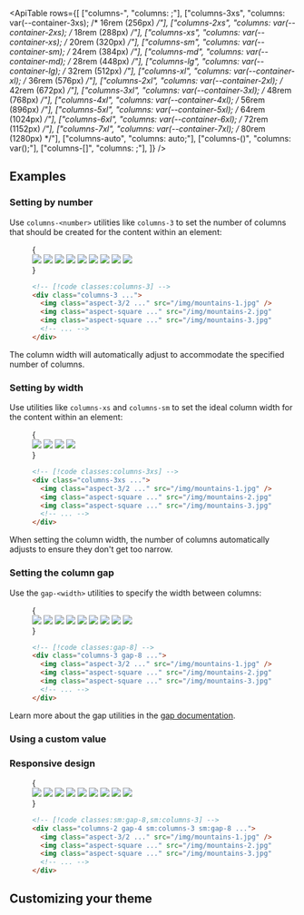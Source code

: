 

<ApiTable
  rows={[
    ["columns-<number>", "columns: <number>;"],
    ["columns-3xs", "columns: var(--container-3xs); /* 16rem (256px) */"],
    ["columns-2xs", "columns: var(--container-2xs); /* 18rem (288px) */"],
    ["columns-xs", "columns: var(--container-xs); /* 20rem (320px) */"],
    ["columns-sm", "columns: var(--container-sm); /* 24rem (384px) */"],
    ["columns-md", "columns: var(--container-md); /* 28rem (448px) */"],
    ["columns-lg", "columns: var(--container-lg); /* 32rem (512px) */"],
    ["columns-xl", "columns: var(--container-xl); /* 36rem (576px) */"],
    ["columns-2xl", "columns: var(--container-2xl); /* 42rem (672px) */"],
    ["columns-3xl", "columns: var(--container-3xl); /* 48rem (768px) */"],
    ["columns-4xl", "columns: var(--container-4xl); /* 56rem (896px) */"],
    ["columns-5xl", "columns: var(--container-5xl); /* 64rem (1024px) */"],
    ["columns-6xl", "columns: var(--container-6xl); /* 72rem (1152px) */"],
    ["columns-7xl", "columns: var(--container-7xl); /* 80rem (1280px) */"],
    ["columns-auto", "columns: auto;"],
    ["columns-(<custom-property>)", "columns: var(<custom-property>);"],
    ["columns-[<value>]", "columns: <value>;"],
  ]}
/>

## Examples

### Setting by number

Use `columns-<number>` utilities like `columns-3` to set the number of columns that should be created for the content within an element:

<Figure>

<Example>
  {
    <div className="@container relative">
      <div className="absolute inset-0 -top-8 -bottom-8 grid grid-cols-3 gap-[5cqw]">
        <Stripes border="x" />
        <Stripes border="x" />
        <Stripes border="x" />
      </div>
      <div className="relative -mb-[5cqw] columns-3 gap-[5cqw] *:mb-[5cqw]">
        <img
          className="aspect-3/2 rounded-lg bg-black/5 object-cover outline -outline-offset-1 outline-black/10 dark:outline-0"
          src="https://images.unsplash.com/photo-1454496522488-7a8e488e8606?ixlib=rb-1.2.1&ixid=MnwxMjA3fDB8MHxwaG90by1wYWdlfHx8fGVufDB8fHx8&auto=format&fit=crop&w=2952&q=80"
        />
        <img
          className="aspect-square rounded-lg bg-black/5 object-cover outline -outline-offset-1 outline-black/10 dark:outline-0"
          src="https://images.unsplash.com/photo-1434394354979-a235cd36269d?ixlib=rb-1.2.1&ixid=MnwxMjA3fDB8MHxwaG90by1wYWdlfHx8fGVufDB8fHx8&auto=format&fit=crop&w=2902&q=80"
        />
        <img
          className="aspect-square rounded-lg bg-black/5 object-cover outline -outline-offset-1 outline-black/10 dark:outline-0"
          src="https://images.unsplash.com/photo-1491904768633-2b7e3e7fede5?ixlib=rb-1.2.1&ixid=MnwxMjA3fDB8MHxwaG90by1wYWdlfHx8fGVufDB8fHx8&auto=format&fit=crop&w=3131&q=80"
        />
        <img
          className="aspect-square rounded-lg bg-black/5 object-cover outline -outline-offset-1 outline-black/10 dark:outline-0"
          src="https://images.unsplash.com/photo-1463288889890-a56b2853c40f?ixlib=rb-1.2.1&ixid=MnwxMjA3fDB8MHxwaG90by1wYWdlfHx8fGVufDB8fHx8&auto=format&fit=crop&w=3132&q=80"
        />
        <img
          className="aspect-3/2 rounded-lg bg-black/5 object-cover outline -outline-offset-1 outline-black/10 dark:outline-0"
          src="https://images.unsplash.com/photo-1611605645802-c21be743c321?ixlib=rb-1.2.1&ixid=MnwxMjA3fDB8MHxwaG90by1wYWdlfHx8fGVufDB8fHx8&auto=format&fit=crop&w=2940&q=80"
        />
        <img
          className="aspect-square rounded-lg bg-black/5 object-cover outline -outline-offset-1 outline-black/10 dark:outline-0"
          src="https://images.unsplash.com/photo-1498603993951-8a027a8a8f84?ixlib=rb-1.2.1&ixid=MnwxMjA3fDB8MHxwaG90by1wYWdlfHx8fGVufDB8fHx8&auto=format&fit=crop&w=2936&q=80"
        />
        <img
          className="aspect-square rounded-lg bg-black/5 object-cover outline -outline-offset-1 outline-black/10 dark:outline-0"
          src="https://images.unsplash.com/photo-1526400473556-aac12354f3db?ixlib=rb-1.2.1&ixid=MnwxMjA3fDB8MHxwaG90by1wYWdlfHx8fGVufDB8fHx8&auto=format&fit=crop&w=2940&q=80"
        />
        <img
          className="aspect-square rounded-lg bg-black/5 object-cover outline -outline-offset-1 outline-black/10 dark:outline-0"
          src="https://images.unsplash.com/photo-1617369120004-4fc70312c5e6?ixlib=rb-1.2.1&ixid=MnwxMjA3fDB8MHxwaG90by1wYWdlfHx8fGVufDB8fHx8&auto=format&fit=crop&w=1587&q=80"
        />
        <img
          className="aspect-3/2 rounded-lg bg-black/5 object-cover outline -outline-offset-1 outline-black/10 dark:outline-0"
          src="https://images.unsplash.com/photo-1518892096458-a169843d7f7f?ixlib=rb-1.2.1&ixid=MnwxMjA3fDB8MHxwaG90by1wYWdlfHx8fGVufDB8fHx8&auto=format&fit=crop&w=2940&q=80"
        />
      </div>
    </div>
  }
</Example>

```html
<!-- [!code classes:columns-3] -->
<div class="columns-3 ...">
  <img class="aspect-3/2 ..." src="/img/mountains-1.jpg" />
  <img class="aspect-square ..." src="/img/mountains-2.jpg" />
  <img class="aspect-square ..." src="/img/mountains-3.jpg" />
  <!-- ... -->
</div>
```

</Figure>

The column width will automatically adjust to accommodate the specified number of columns.

### Setting by width

Use utilities like `columns-xs` and `columns-sm` to set the ideal column width for the content within an element:

<Figure desktopHint="Resize the example to see the expected behavior">

<Example resizable>
  {
    <div className="@container relative">
      <div className="absolute inset-0 -top-8 -bottom-8 grid grid-cols-1 gap-8 @[34rem]:grid-cols-2">
        <Stripes border="x" />
        <Stripes border="x" />
        <Stripes border="x" className="@[34rem]:hidden" />
      </div>
      <div className="relative -mb-4 columns-3xs gap-4 *:mb-4 @sm:-mb-8 @sm:gap-8 @sm:*:mb-8">
        <img
          className="aspect-3/2 w-full rounded-lg bg-black/5 object-cover outline -outline-offset-1 outline-black/10 dark:outline-0"
          src="https://images.unsplash.com/photo-1454496522488-7a8e488e8606?ixlib=rb-1.2.1&ixid=MnwxMjA3fDB8MHxwaG90by1wYWdlfHx8fGVufDB8fHx8&auto=format&fit=crop&w=2952&q=80"
        />
        <img
          className="aspect-square w-full rounded-lg bg-black/5 object-cover outline -outline-offset-1 outline-black/10 dark:outline-0"
          src="https://images.unsplash.com/photo-1434394354979-a235cd36269d?ixlib=rb-1.2.1&ixid=MnwxMjA3fDB8MHxwaG90by1wYWdlfHx8fGVufDB8fHx8&auto=format&fit=crop&w=2902&q=80"
        />
        <img
          className="aspect-square w-full rounded-lg bg-black/5 object-cover outline -outline-offset-1 outline-black/10 dark:outline-0"
          src="https://images.unsplash.com/photo-1491904768633-2b7e3e7fede5?ixlib=rb-1.2.1&ixid=MnwxMjA3fDB8MHxwaG90by1wYWdlfHx8fGVufDB8fHx8&auto=format&fit=crop&w=3131&q=80"
        />
        <img
          className="aspect-3/2 w-full rounded-lg bg-black/5 object-cover outline -outline-offset-1 outline-black/10 dark:outline-0"
          src="https://images.unsplash.com/photo-1463288889890-a56b2853c40f?ixlib=rb-1.2.1&ixid=MnwxMjA3fDB8MHxwaG90by1wYWdlfHx8fGVufDB8fHx8&auto=format&fit=crop&w=3132&q=80"
        />
      </div>
    </div>
  }
</Example>

```html
<!-- [!code classes:columns-3xs] -->
<div class="columns-3xs ...">
  <img class="aspect-3/2 ..." src="/img/mountains-1.jpg" />
  <img class="aspect-square ..." src="/img/mountains-2.jpg" />
  <img class="aspect-square ..." src="/img/mountains-3.jpg" />
  <!-- ... -->
</div>
```

</Figure>

When setting the column width, the number of columns automatically adjusts to ensure they don't get too narrow.

### Setting the column gap

Use the `gap-<width>` utilities to specify the width between columns:

<Figure>

<Example>
  {
    <div className="@container relative">
      <div className="absolute inset-0 -top-8 -bottom-8 grid grid-cols-[1fr_2rem_1fr_2rem_1fr]">
        <div />
        <Stripes border="x" />
        <div />
        <Stripes border="x" />
        <div />
      </div>
      <div className="relative -mb-8 columns-3 gap-8 *:mb-8">
        <img
          className="aspect-3/2 rounded-lg bg-black/5 object-cover outline -outline-offset-1 outline-black/10 dark:outline-0"
          src="https://images.unsplash.com/photo-1454496522488-7a8e488e8606?ixlib=rb-1.2.1&ixid=MnwxMjA3fDB8MHxwaG90by1wYWdlfHx8fGVufDB8fHx8&auto=format&fit=crop&w=2952&q=80"
        />
        <img
          className="aspect-square rounded-lg bg-black/5 object-cover outline -outline-offset-1 outline-black/10 dark:outline-0"
          src="https://images.unsplash.com/photo-1434394354979-a235cd36269d?ixlib=rb-1.2.1&ixid=MnwxMjA3fDB8MHxwaG90by1wYWdlfHx8fGVufDB8fHx8&auto=format&fit=crop&w=2902&q=80"
        />
        <img
          className="aspect-square rounded-lg bg-black/5 object-cover outline -outline-offset-1 outline-black/10 dark:outline-0"
          src="https://images.unsplash.com/photo-1491904768633-2b7e3e7fede5?ixlib=rb-1.2.1&ixid=MnwxMjA3fDB8MHxwaG90by1wYWdlfHx8fGVufDB8fHx8&auto=format&fit=crop&w=3131&q=80"
        />
        <img
          className="aspect-square rounded-lg bg-black/5 object-cover outline -outline-offset-1 outline-black/10 dark:outline-0"
          src="https://images.unsplash.com/photo-1463288889890-a56b2853c40f?ixlib=rb-1.2.1&ixid=MnwxMjA3fDB8MHxwaG90by1wYWdlfHx8fGVufDB8fHx8&auto=format&fit=crop&w=3132&q=80"
        />
        <img
          className="aspect-3/2 rounded-lg bg-black/5 object-cover outline -outline-offset-1 outline-black/10 dark:outline-0"
          src="https://images.unsplash.com/photo-1611605645802-c21be743c321?ixlib=rb-1.2.1&ixid=MnwxMjA3fDB8MHxwaG90by1wYWdlfHx8fGVufDB8fHx8&auto=format&fit=crop&w=2940&q=80"
        />
        <img
          className="aspect-square rounded-lg bg-black/5 object-cover outline -outline-offset-1 outline-black/10 dark:outline-0"
          src="https://images.unsplash.com/photo-1498603993951-8a027a8a8f84?ixlib=rb-1.2.1&ixid=MnwxMjA3fDB8MHxwaG90by1wYWdlfHx8fGVufDB8fHx8&auto=format&fit=crop&w=2936&q=80"
        />
        <img
          className="aspect-square rounded-lg bg-black/5 object-cover outline -outline-offset-1 outline-black/10 dark:outline-0"
          src="https://images.unsplash.com/photo-1526400473556-aac12354f3db?ixlib=rb-1.2.1&ixid=MnwxMjA3fDB8MHxwaG90by1wYWdlfHx8fGVufDB8fHx8&auto=format&fit=crop&w=2940&q=80"
        />
        <img
          className="aspect-square rounded-lg bg-black/5 object-cover outline -outline-offset-1 outline-black/10 dark:outline-0"
          src="https://images.unsplash.com/photo-1617369120004-4fc70312c5e6?ixlib=rb-1.2.1&ixid=MnwxMjA3fDB8MHxwaG90by1wYWdlfHx8fGVufDB8fHx8&auto=format&fit=crop&w=1587&q=80"
        />
        <img
          className="aspect-3/2 rounded-lg bg-black/5 object-cover outline -outline-offset-1 outline-black/10 dark:outline-0"
          src="https://images.unsplash.com/photo-1518892096458-a169843d7f7f?ixlib=rb-1.2.1&ixid=MnwxMjA3fDB8MHxwaG90by1wYWdlfHx8fGVufDB8fHx8&auto=format&fit=crop&w=2940&q=80"
        />
      </div>
    </div>
  }
</Example>

```html
<!-- [!code classes:gap-8] -->
<div class="columns-3 gap-8 ...">
  <img class="aspect-3/2 ..." src="/img/mountains-1.jpg" />
  <img class="aspect-square ..." src="/img/mountains-2.jpg" />
  <img class="aspect-square ..." src="/img/mountains-3.jpg" />
  <!-- ... -->
</div>
```

</Figure>

Learn more about the gap utilities in the [gap documentation](/docs/gap).

### Using a custom value

<UsingACustomValue utility="columns" value="30vw" />

### Responsive design

<ResponsiveDesign property="columns" breakpoint="sm" featuredClass="aspect-square">

<Figure desktopHint="Resize the example to see the expected behavior">

<Example resizable>
  {
    <div className="@container relative">
      <div className="absolute inset-0 -top-8 -bottom-8 grid grid-cols-2 gap-4 @sm:grid-cols-3 @sm:gap-8">
        <Stripes border="x" />
        <Stripes border="x" />
        <Stripes border="x" className="@max-sm:hidden" />
      </div>
      <div className="relative columns-2 gap-4 *:mb-4 @sm:-mb-8 @sm:columns-3 @sm:gap-8 @sm:*:mb-8">
        <img
          className="aspect-3/2 rounded-lg bg-black/5 object-cover outline -outline-offset-1 outline-black/10 dark:outline-0"
          src="https://images.unsplash.com/photo-1454496522488-7a8e488e8606?ixlib=rb-1.2.1&ixid=MnwxMjA3fDB8MHxwaG90by1wYWdlfHx8fGVufDB8fHx8&auto=format&fit=crop&w=2952&q=80"
        />
        <img
          className="aspect-square rounded-lg bg-black/5 object-cover outline -outline-offset-1 outline-black/10 dark:outline-0"
          src="https://images.unsplash.com/photo-1434394354979-a235cd36269d?ixlib=rb-1.2.1&ixid=MnwxMjA3fDB8MHxwaG90by1wYWdlfHx8fGVufDB8fHx8&auto=format&fit=crop&w=2902&q=80"
        />
        <img
          className="aspect-square rounded-lg bg-black/5 object-cover outline -outline-offset-1 outline-black/10 dark:outline-0"
          src="https://images.unsplash.com/photo-1491904768633-2b7e3e7fede5?ixlib=rb-1.2.1&ixid=MnwxMjA3fDB8MHxwaG90by1wYWdlfHx8fGVufDB8fHx8&auto=format&fit=crop&w=3131&q=80"
        />
        <img
          className="aspect-square rounded-lg bg-black/5 object-cover outline -outline-offset-1 outline-black/10 dark:outline-0"
          src="https://images.unsplash.com/photo-1463288889890-a56b2853c40f?ixlib=rb-1.2.1&ixid=MnwxMjA3fDB8MHxwaG90by1wYWdlfHx8fGVufDB8fHx8&auto=format&fit=crop&w=3132&q=80"
        />
        <img
          className="aspect-3/2 rounded-lg bg-black/5 object-cover outline -outline-offset-1 outline-black/10 dark:outline-0"
          src="https://images.unsplash.com/photo-1611605645802-c21be743c321?ixlib=rb-1.2.1&ixid=MnwxMjA3fDB8MHxwaG90by1wYWdlfHx8fGVufDB8fHx8&auto=format&fit=crop&w=2940&q=80"
        />
        <img
          className="aspect-square rounded-lg bg-black/5 object-cover outline -outline-offset-1 outline-black/10 dark:outline-0"
          src="https://images.unsplash.com/photo-1498603993951-8a027a8a8f84?ixlib=rb-1.2.1&ixid=MnwxMjA3fDB8MHxwaG90by1wYWdlfHx8fGVufDB8fHx8&auto=format&fit=crop&w=2936&q=80"
        />
        <img
          className="aspect-square rounded-lg bg-black/5 object-cover outline -outline-offset-1 outline-black/10 dark:outline-0"
          src="https://images.unsplash.com/photo-1526400473556-aac12354f3db?ixlib=rb-1.2.1&ixid=MnwxMjA3fDB8MHxwaG90by1wYWdlfHx8fGVufDB8fHx8&auto=format&fit=crop&w=2940&q=80"
        />
        <img
          className="aspect-square rounded-lg bg-black/5 object-cover outline -outline-offset-1 outline-black/10 dark:outline-0"
          src="https://images.unsplash.com/photo-1617369120004-4fc70312c5e6?ixlib=rb-1.2.1&ixid=MnwxMjA3fDB8MHxwaG90by1wYWdlfHx8fGVufDB8fHx8&auto=format&fit=crop&w=1587&q=80"
        />
        <img
          className="aspect-3/2 rounded-lg bg-black/5 object-cover outline -outline-offset-1 outline-black/10 dark:outline-0"
          src="https://images.unsplash.com/photo-1518892096458-a169843d7f7f?ixlib=rb-1.2.1&ixid=MnwxMjA3fDB8MHxwaG90by1wYWdlfHx8fGVufDB8fHx8&auto=format&fit=crop&w=2940&q=80"
        />
      </div>
    </div>
  }
</Example>

```html
<!-- [!code classes:sm:gap-8,sm:columns-3] -->
<div class="columns-2 gap-4 sm:columns-3 sm:gap-8 ...">
  <img class="aspect-3/2 ..." src="/img/mountains-1.jpg" />
  <img class="aspect-square ..." src="/img/mountains-2.jpg" />
  <img class="aspect-square ..." src="/img/mountains-3.jpg" />
  <!-- ... -->
</div>
```

</Figure>

</ResponsiveDesign>

## Customizing your theme

<CustomizingYourTheme
  utility="columns"
  themeKey="columns"
  name="fixed-width column"
  customName="4xs"
  customValue="14rem"
/>
